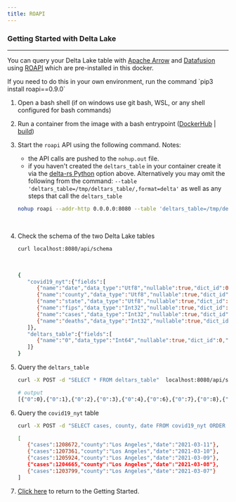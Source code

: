 ```yaml
---
title: ROAPI
---
```


### Getting Started with Delta Lake

<hr />

You can query your Delta Lake table with [Apache Arrow](https://github.com/apache/arrow) and [Datafusion](https://github.com/apache/arrow-datafusion) using [ROAPI](https://roapi.github.io/docs/config/dataset-formats/delta.html) which are pre-installed in this docker.

<Info title="Note">
  If you need to do this in your own environment, run the command `pip3 install
  roapi==0.9.0`
</Info>

1. Open a bash shell (if on windows use git bash, WSL, or any shell configured for bash commands)

2. Run a container from the image with a bash entrypoint ([DockerHub](/learn/docker-pages/docker-hub) | [build](/learn/docker-pages/docker-build))

3. Start the `roapi` API using the following command. Notes:

   - the API calls are pushed to the `nohup.out` file.
   - if you haven't created the `deltars_table` in your container create it via the [delta-rs Python](#delta-rs-python) option above. Alternatively you may omit the following from the command:
     `--table 'deltars_table=/tmp/deltars_table/,format=delta'` as well as any steps that call the `deltars_table`

   <CodeTabs>

   ```bash
   nohup roapi --addr-http 0.0.0.0:8080 --table 'deltars_table=/tmp/deltars_table/,format=delta' --table 'covid19_nyt=/opt/spark/work-dir/rs/data/COVID-19_NYT,format=delta' &
   ```

   </CodeTabs>

   <br />

4. Check the schema of the two Delta Lake tables

   <CodeTabs>

   ```bash
   curl localhost:8080/api/schema
   ```

   </CodeTabs>

   <br />

   ```bash
   {
      "covid19_nyt":{"fields":[
         {"name":"date","data_type":"Utf8","nullable":true,"dict_id":0,"dict_is_ordered":false},
         {"name":"county","data_type":"Utf8","nullable":true,"dict_id":0,"dict_is_ordered":false},
         {"name":"state","data_type":"Utf8","nullable":true,"dict_id":0,"dict_is_ordered":false},
         {"name":"fips","data_type":"Int32","nullable":true,"dict_id":0,"dict_is_ordered":false},
         {"name":"cases","data_type":"Int32","nullable":true,"dict_id":0,"dict_is_ordered":false},
         {"name":"deaths","data_type":"Int32","nullable":true,"dict_id":0,"dict_is_ordered":false}
      ]},
      "deltars_table":{"fields":[
         {"name":"0","data_type":"Int64","nullable":true,"dict_id":0,"dict_is_ordered":false}
      ]}
   }
   ```

5. Query the `deltars_table`

   <CodeTabs>

   ```bash
   curl -X POST -d "SELECT * FROM deltars_table"  localhost:8080/api/sql
   ```

   </CodeTabs>

   ```bash
   # output
   [{"0":0},{"0":1},{"0":2},{"0":3},{"0":4},{"0":6},{"0":7},{"0":8},{"0":9},{"0":10}]
   ```

6. Query the `covid19_nyt` table

   <CodeTabs>

   ```bash
   curl -X POST -d "SELECT cases, county, date FROM covid19_nyt ORDER BY cases DESC LIMIT 5" localhost:8080/api/sql
   ```

   </CodeTabs>

   ```bash
   [
      {"cases":1208672,"county":"Los Angeles","date":"2021-03-11"},
      {"cases":1207361,"county":"Los Angeles","date":"2021-03-10"},
      {"cases":1205924,"county":"Los Angeles","date":"2021-03-09"},
      {"cases":1204665,"county":"Los Angeles","date":"2021-03-08"},
      {"cases":1203799,"county":"Los Angeles","date":"2021-03-07"}
   ]
   ```

7. [Click here](/learn/getting-started) to return to the Getting Started.
